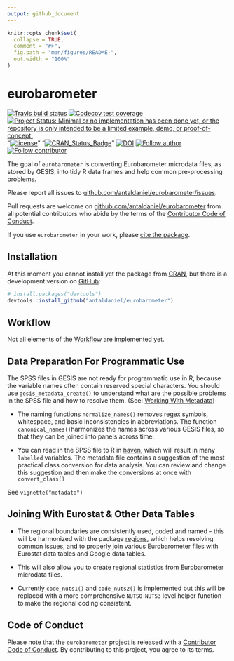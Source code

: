 ```yaml
---
output: github_document
---
```


<!-- README.md is generated from README.Rmd. Please edit that file -->

```r
knitr::opts_chunk$set(
  collapse = TRUE,
  comment = "#>",
  fig.path = "man/figures/README-",
  out.width = "100%"
)
```

# eurobarometer

<!-- badges: start -->
[![Travis build status](https://travis-ci.com/antaldaniel/eurobarometer.svg?branch=master)](https://travis-ci.com/antaldaniel/eurobarometer)
[![Codecov test coverage](https://codecov.io/gh/antaldaniel/eurobarometer/branch/master/graph/badge.svg)](https://codecov.io/gh/antaldaniel/eurobarometer?branch=master)
[![Project Status: Minimal or no implementation has been done yet, or the repository is only intended to be a limited example, demo, or proof-of-concept.](https://www.repostatus.org/badges/latest/concept.svg)](https://www.repostatus.org/#concept)
"[![license](https://img.shields.io/badge/license-GPL--3-blue.svg)](https://www.gnu.org/licenses/gpl-3.0.en.html)"
"[![CRAN_Status_Badge](https://www.r-pkg.org/badges/version/eurobarometer)](https://cran.r-project.org/package=eurobarometer)"
[![DOI](https://zenodo.org/badge/DOI/10.5281/zenodo.3901724.svg)](https://doi.org/10.5281/zenodo.3901724)
[![Follow author](https://img.shields.io/twitter/follow/antaldaniel.svg?style=social)](https://twitter.com/intent/follow?screen_name=antaldaniel)
[![Follow contributor](https://img.shields.io/twitter/follow/martakolcz.svg?style=social)](https://twitter.com/martakolcz?lang=en)
<!-- badges: end -->

The goal of `eurobarometer` is converting Eurobarometer microdata files, as stored by GESIS, into tidy R data frames and help common pre-processing problems.

Please report all issues to [github.com/antaldaniel/eurobarometer/issues](https://github.com/antaldaniel/eurobarometer/issues).

Pull requests are welcome on [github.com/antaldaniel/eurobarometer]((https://github.com/antaldaniel/eurobarometer/issues))  from all potential contributors who abide by  the terms of the [Contributor Code of Conduct](https://contributor-covenant.org/version/2/0/CODE_OF_CONDUCT.html). 

If you use `eurobarometer` in your work, please [cite the package](https://doi.org/10.5281/zenodo.3825700).

## Installation

At this moment you cannot install yet the package from [CRAN](https://CRAN.R-project.org), but there is a development version on [GitHub](https://github.com/):

``` r
# install.packages("devtools")
devtools::install_github("antaldaniel/eurobarometer")
```
## Workflow

Not all elements of the [Workflow](http://eurobarometer.danielantal.eu/articles/workflow.html) are implemented yet.

## Data Preparation For Programmatic Use

The SPSS files in GESIS are not ready for programmatic use in R, because the variable names often contain reserved special characters. You should use `gesis_metadata_create()` to understand what are the possible problems in the SPSS file and how to resolve them. (See: [Working With Metadata](http://eurobarometer.danielantal.eu/articles/metadata.html))

* The naming functions `normalize_names()` removes regex symbols, whitespace, and basic inconsistencies in abbreviations. The function `canonical_names()`harmonizes the names across various GESIS files, so that they can be joined into panels across time.

* You can read in the SPSS file to R in [haven](https://haven.tidyverse.org/), which will result in many `labelled` variables. The metadata file contains a suggestion of the most practical class conversion for data analysis. You can review and change this suggestion and then make the conversions at once with `convert_class()` 

See `vignette("metadata")` 

## Joining With Eurostat & Other Data Tables

*  The regional boundaries are consistently used, coded and named - this will be harmonized with the package [regions](http://regions.danielantal.eu/), which helps resolving common issues, and to properly join various Eurobarometer files with Eurostat data tables and Google data tables.

* This will also allow you to create regional statistics from Eurobarometer microdata files.

* Currently `code_nuts1()` and `code_nuts2()` is implemented but this will be replaced with a more comprehensive `NUTS0`-`NUTS3` level helper function to make the regional coding consistent.

## Code of Conduct

Please note that the `eurobarometer` project is released with a [Contributor Code of Conduct](https://contributor-covenant.org/version/2/0/CODE_OF_CONDUCT.html). By contributing to this project, you agree to its terms.

